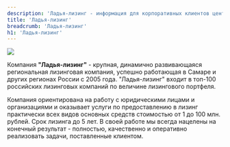 ```yaml
---
description: 'Ладья-лизинг - информация для корпоративных клиентов центра Альфа.'
title: 'Ладья-лизинг'
breadcrumb: 'Ладья-лизинг'
h1: 'Ладья-лизинг'
---
```


<p>
	<img src="https://cdn.alexsab.ru/b/alpha-center/files/corporate_clients/our_partners/ladja-lizing/321.jpg" />
</p>
<p>
	 Компания <strong>"Ладья-лизинг"</strong> - крупная, динамично развивающаяся региональная лизинговая компания, успешно работающая в Самаре и других регионах России с 2005 года. "Ладья-лизинг" входит в топ-100 российских лизинговых компаний по величине лизингового портфеля.
</p>
<p>
	 Компания ориентирована на работу с юридическими лицами и организациями и оказывает услуги по предоставлению в лизинг практически всех видов основных средств стоимостью от 1 до 100 млн. рублей. Срок лизинга до 5 лет. В своей работе мы всегда нацелены на конечный результат - полностью, качественно и оперативно реализовать задачи, поставленные клиентом.
</p>
